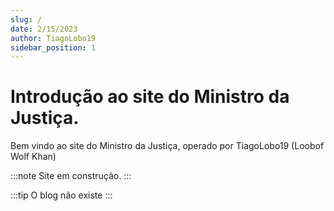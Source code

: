 ```yaml
---
slug: /
date: 2/15/2023 
author: TiagoLobo19
sidebar_position: 1
---
```


# Introdução ao site do Ministro da Justiça.

Bem vindo ao site do Ministro da Justiça, operado por TiagoLobo19 (Loobof Wolf Khan)

:::note
Site em construção.
:::

:::tip
O blog não existe
:::
